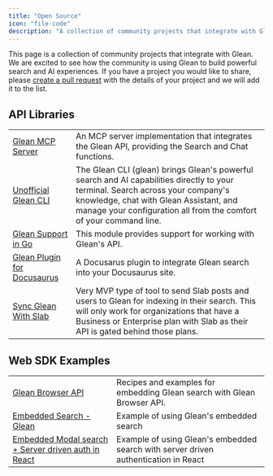 ```yaml
---
title: "Open Source"
icon: "file-code"
description: "A collection of community projects that integrate with Glean"
---
```


This page is a collection of community projects that integrate with Glean. We are excited to see how the community is using Glean to build powerful search and AI experiences. If you have a project you would like to share, please [create a pull request](https://github.com/gleanwork/dev-docs/pulls) with the details of your project and we will add it to the list.


## API Libraries

|  |  |
| --- | --- |
| [Glean MCP Server](https://github.com/longyi1207/glean-mcp-server) | An MCP server implementation that integrates the Glean API, providing the Search and Chat functions. |
| [Unofficial Glean CLI](https://github.com/scalvert/glean-cli) | The Glean CLI (glean) brings Glean's powerful search and AI capabilities directly to your terminal. Search across your company's knowledge, chat with Glean Assistant, and manage your configuration all from the comfort of your command line. |
| [Glean Support in Go](https://github.com/cloudengio/glean) | This module provides support for working with Glean's API. |
| [Glean Plugin for Docusaurus](https://github.com/scalvert/docusaurus-plugin-search-glean) | A Docusarus plugin to integrate Glean search into your Docusaurus site. |
| [Sync Glean With Slab](https://github.com/Iterable/sync-glean-with-slab) | Very MVP type of tool to send Slab posts and users to Glean for indexing in their search. This will only work for organizations that have a Business or Enterprise plan with Slab as their API is gated behind those plans. |


## Web SDK Examples

|  |  |
| --- | --- |
| [Glean Browser API](https://github.com/askscio/glean-browser-api) | Recipes and examples for embedding Glean search with Glean Browser API. |
| [Embedded Search - Glean](https://codepen.io/vsglean/pen/LYMmvbm?editors=1010) | Example of using Glean's embedded search |
| [Embedded Modal search + Server driven auth in React](https://codepen.io/vsglean/pen/vYvjwby?editors=1010) | Example of using Glean's embedded search with server driven authentication in React |
